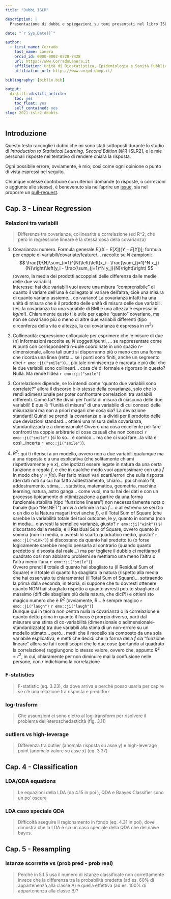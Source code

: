 ```yaml
---
title: "Dubbi ISLR"

description: |
  Presentazione di dubbi e spiegazioni su temi presentati nel libro ISLR.

date: "`r Sys.Date()`"

author:
  - first_name: Corrado
    last_name: Lanera 
    orcid_id: 0000-0002-0520-7428
    url: https://www.CorradoLanera.it
    affiliation: Unità di Biostatistica, Epidemiologia e Sanità Pubblica (UniPD)
    affiliation_url: https://www.unipd-ubep.it/

bibliography: [biblio.bib]

output: 
  distill::distill_article:
    toc: yes
    toc_float: yes
    self_contained: yes
slug: 2021-islr2-doubts
---
```


## Introduzione

Questo testo raccoglie i dubbi che mi sono stati sottoposti durante lo studio di _Introduction to Statistical Learning, Second Edition_ [@R-ISLR2], e le mie personali risposte nel tentativo di rendere chiara la risposta.

Ogni possibile errore, ovviamente, è mio; così come ogni opinione o punto di vista espressi nel seguito.

Chiunque volesse contribuire con ulteriori domande (o risposte, o correzioni o aggiunte alle stesse), è benevenuto sia nell'aprire un [issue](https://github.com/CorradoLanera/islr2.doubts/issues), sia nel proporre un [pull-request](https://github.com/CorradoLanera/islr2.doubts/pulls).


## Cap. 3 - Linear Regression

### Relazioni tra variabili

> Differenza tra covarianza, collinearità e correlazione (ed R^2, che però in regressione lineare è la stessa cosa della covarianza)

1. Covarianza: numero. Formula generale $E[(X - E[X])(Y - E[Y])]$; formula per coppie di variabili/covariate/feature/... raccolte su $N$ campioni: 
$$
\frac{1}{N}\sum_{i=1}^{N}\left(\left(x_i - \frac{\sum_{j=1}^N x_j}{N}\right)\left(y_i - \frac{\sum_{j=1}^N y_j}{N}\right)\right)
$$
(ovvero, la media dei prodotti accoppiati delle differenze dalle medie delle due variabili).
<br>
Interesse: hai due variabili vuoi avere una misura "comprensibile" di quanto il variare dell'una è collegato al variare dell'altra, cioè una misura di quanto variano assieme... co-variano! La covarianza infatti ha una unità di misura che è il prodotto delle unità di misura delle due variabili. (es: la covarianza tra una variabile di BMI e una altezza è espressa in $kg/m$!). Chiaramente qusto ti è utile per capire "quanto" covariano, ma non se covariano più o meno di altre due variabili differenti (tipo circonferza della vita e altezza, la cui covarianza è espressa in $m^2$)

2. Collinearità: espressione colloquiale per esprimere che le misure di due (n) informazioni raccolte su $N$ soggetti/punti, ... se rappresentate come $N$ punti con corrispondenti n-uple coordinate in uno spazio n-dimensionale, allora tali punti si disporranno più o meno con una forma che ricorda una linea (retta... se i punti sono finiti, anche un segmento direi `r emo::ji("smile")`)... più tale riminiscenza è marcata e più dici che le due variabili sono collineari... cosa c'è di formale e rigoroso in questo? Nulla. Ma rende l'idea `r emo::ji("smile")`

3. Correlazione: dipende, se lo intendi come "quanto due variabili sono correlate?" allora il discorso è lo stesso della covarianza, solo che lo rendi adimensionale per poter confrontare correlazioni tra variabili differenti. Come fai? Be dividi per l'unità di misura di ciascuna delle due variabili! E qual'è "l'unità di misura" di una variabile di cui conosci delle misurazioni ma non a priori magari che cosa sia? La deviazione standard! Quindi se prendi la covarianza e la dividi per il prodotto delle due deviazioni standard... ottieni una misura della covarianza, standardizzada e a dimensionale! Ovvero una cosa eccellente per fare confronti tra coppie arbitrarie di cose casuali che non consoci `r emo::ji("smile")` (si lo so... è comico... ma che ci vuoi fare...la vità è così...incerta `r emo::ji("smile")`). 

4. $R^2$: qui ti riferisci a un modello, ovvero non a due variabili qualunque ma a una risposta e a una esplicativa (che solitamente chiami rispettivamente $y$ e $x$), che ipotizzi essere legate in natura da una certa funzione o regola $f$, e che in qualche modo vuoi approssimare con una $\tilde{f}$ in modo che $y \approx\tilde{f}(x)$. Per farlo misuri vari scarti/errori che sulla risposta (dei dati noti su cui hai fatto addestramento, chiaro... poi chimalo fit, addestramento, stima, ... statistica, matematica, geometria, machine learning, natura, astro ganga... come vuoi, ma tu hai dei dati e con un processo tipicamente di ottimizzazione a partire da una forma funzionale stabilita (tipo "funzione lineare") non necessariamente nota o banale (tipo "ResNET") arrivi a definire la tua $\tilde{f}$... o all'estremo se sei Dio o un dio o la Natura magari trovi anche $f$), e il Total Sum of Square (che sarebbe la variabilità totale dei tuoi outcome, le $y$, quanto in somma (non in media... o avresti la semplice varianza, giusto? `r emo::ji("wink")`) si discostano dalla media, e il Residual Sum of Square, ovvero quanto in somma (non in media, o avresti lo scarto quadratico medio, giusto? `r emo::ji("wink")`) si discostano da quanto hai predetto tu (o forse logicamente sarebbe meglio pensarla al contrario (quando quanto predetto si discosta dal reale...) ma per togliere il dubbio ci mettiamo il quadrato così non abbiamo problemi se mettiamo una meno l'altra o l'altra meno l'una `r emo::ji("smile")`). <br>
Ovvero prendi il totale di quanto hai sbagliato tu (il Residual Sum of Square) e il totale di quanto ha sbagliato la natura (rispetto alla media che hai osservato tu chiaramente) (il Total Sum of Square)... sottraendo la prima dalla seconda, in teoria, si suppone che tu dovresti ottenere quanto NON hai sbagliato rispetto a quanto avresti potuto sbagliare al massimo (difficile sbagliare più della natura, che dici?!) e ottieni sto magico numero che è $R^2$ (ovviamente, R... è sempre magico `r emo::ji("laugh")` `r emo::ji("laugh")`)
<br>
Dunque qui in teoria non centra nulla la covarianza o la correlazione e quanto detto prima in quanto il focus è prorpio diverso, parti dal misurare una stima di co-variabilità (dimensionale o adimensionale-standardizzata) tra due variabili alla stima di un non-errore su un modello stimato... però... metti che il modello sia composto da una sola variabile esplicativa, e metti che decidi che la forma della $\tilde{f}$ sia "funzione lineare" allora se fai i conti scopri che le due cose (portando al quadrato la correlazione) raggiungono lo stesso valore, ovvero che, appunto $R^2 = r^2$, in cui, chiaramente per non diminuire mai la confusione nelle persone, con $r$ indichiamo la correlazione 



### F-statistics

> F-statistic (eq. 3.23), da dove arriva e perché posso usarla per capire se c'è una relazione tra risposta e predittori


### log-trasform

> Che assunzioni ci sono dietro al log-transform per risolvere il problema dell'eteroschedasticità (fig. 3.11)

### outliers vs high-leverage

> Differenza tra outlier (anomala risposta su asse y) e high-leverage point (anomalo valore su asse x) (eq. 3.37)



## Cap. 4 - Classification

### LDA/QDA equations

> Le equazioni della LDA (da 4.15 in poi ), QDA e Baayes Classifier sono un po' oscure

### LDA caso speciale QDA

> Difficoltà  aseguire il ragionamento in fondo (eq. 4.31 in poi), dove dimostra che la LDA è sia un caso speciale della QDA che del naive bayes.


## Cap. 5 - Resampling

### Istanze scorrette vs (prob pred - prob real)

> Perché in 5.1.5 usa il numero di istanze classificate non correttamente invece che la differenza tra la probabilità predetta (ad es. 60% di appartenenza alla classe A) e quella effettiva (ad es. 100% di appartenenza alla classe B)?
